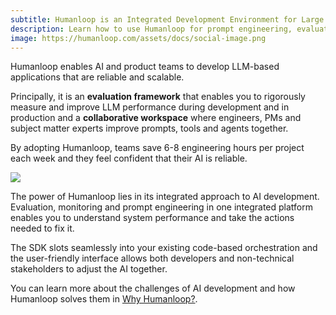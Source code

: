 ```yaml
---
subtitle: Humanloop is an Integrated Development Environment for Large Language Models
description: Learn how to use Humanloop for prompt engineering, evaluation and monitoring. Comprehensive guides and tutorials for LLMOps.
image: https://humanloop.com/assets/docs/social-image.png
---
```


Humanloop enables AI and product teams to develop LLM-based applications that are reliable and scalable.

Principally, it is an **evaluation framework** that enables you to rigorously measure and improve LLM performance during development and in production and a **collaborative workspace** where engineers, PMs and subject matter experts improve prompts, tools and agents together.

By adopting Humanloop, teams save 6-8 engineering hours per project each week and they feel confident that their AI is reliable.

<Frame caption="Humanloop's IDE for LLMs helps teams prompt engineer and evaluate LLM applications.">
  <img src="../../assets/images/5f4671a-Welcome_image.png" />
</Frame>

<br />

The power of Humanloop lies in its integrated approach to AI development. Evaluation,
monitoring and prompt engineering in one integrated platform enables you to understand system performance and take the actions needed to fix it.

The SDK slots seamlessly into your existing code-based orchestration and the user-friendly interface allows both developers and non-technical stakeholders to adjust the AI together.

You can learn more about the challenges of AI development and how Humanloop solves them in [Why Humanloop?](/docs/getting-started/why-humanloop).
